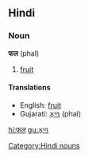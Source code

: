 ==Hindi==
===Noun===
'''फल''' (phal)
#[[fruit]]
====Translations====
*English: [[fruit]]
*Gujarati: [[ફળ]] (phal)
[[Category:Hindi nouns]]
[[hi:फल]]
[[gu:ફળ]]